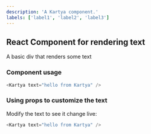 ```yaml
---
description: 'A Kartya component.'
labels: ['label1', 'label2', 'label3']
---
```



## React Component for rendering text

A basic div that renders some text

### Component usage
```js
<Kartya text="hello from Kartya" />
```

### Using props to customize the text

Modify the text to see it change live:
```js live
<Kartya text="hello from Kartya" />
```
